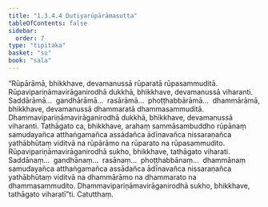 ```yaml
---
title: "1.3.4.4 Dutiyarūpārāmasutta"
tableOfContents: false
sidebar:
  order: 7
type: "tipitaka"
basket: "su"
book: "sala"
---
```



<DynamicBreadcrumb />

<Division number="137" book="sala" bookNo="13" page="343">

<Paragraph number="789" book="sala">
“Rūpārāmā, bhikkhave, devamanussā rūparatā rūpasammuditā. Rūpavipariṇāmavirāganirodhā dukkhā, bhikkhave, devamanussā viharanti. Saddārāmā…  gandhārāmā…  rasārāmā…  phoṭṭhabbārāmā…  dhammārāmā, bhikkhave, devamanussā dhammaratā dhammasammuditā. Dhammavipariṇāmavirāganirodhā dukkhā, bhikkhave, devamanussā viharanti. Tathāgato ca, bhikkhave, arahaṃ sammāsambuddho rūpānaṃ samudayañca atthaṅgamañca assādañca ādīnavañca nissaraṇañca yathābhūtaṃ viditvā na rūpārāmo na rūparato na rūpasammudito. Rūpavipariṇāmavirāganirodhā sukho, bhikkhave, tathāgato viharati. Saddānaṃ…  gandhānaṃ…  rasānaṃ…  phoṭṭhabbānaṃ…  dhammānaṃ samudayañca atthaṅgamañca assādañca ādīnavañca nissaraṇañca yathābhūtaṃ viditvā na dhammārāmo na dhammarato na dhammasammudito. Dhammavipariṇāmavirāganirodhā sukho, bhikkhave, tathāgato viharatī”ti.

</Paragraph>
</Division>

<Paragraph number="790" type="center" book="sala">
Catutthaṃ.
</Paragraph>